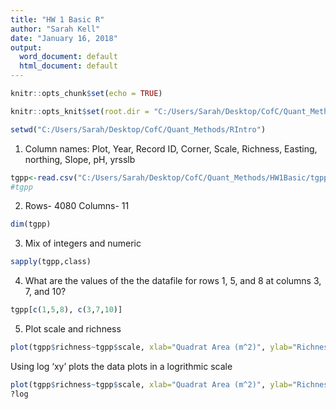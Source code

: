 ---
title: "HW 1 Basic R"
author: "Sarah Kell"
date: "January 16, 2018"
output:
  word_document: default
  html_document: default
---

```{r setup, include=FALSE}
knitr::opts_chunk$set(echo = TRUE)

knitr::opts_knit$set(root.dir = "C:/Users/Sarah/Desktop/CofC/Quant_Methods/RIntro")

setwd("C:/Users/Sarah/Desktop/CofC/Quant_Methods/RIntro")
```

1. Column names: Plot, Year, Record ID, Corner, Scale, Richness, Easting, northing, Slope, pH, yrsslb 
```{r}
tgpp<-read.csv("C:/Users/Sarah/Desktop/CofC/Quant_Methods/HW1Basic/tgpp.csv", header = TRUE)
#tgpp
```

2. Rows- 4080 Columns- 11
```{r}
dim(tgpp)
```

3. Mix of integers and numeric 
```{r}
sapply(tgpp,class)
```

4. What are the values of the the datafile for rows 1, 5, and 8 at columns 3, 7, and 10?  
```{r}
tgpp[c(1,5,8), c(3,7,10)]
```

5. Plot scale and richness 
```{r}
plot(tgpp$richness~tgpp$scale, xlab="Quadrat Area (m^2)", ylab="Richness", col='violetred')
```

Using log 'xy' plots the data plots in a logrithmic scale 
```{r}
plot(tgpp$richness~tgpp$scale, xlab="Quadrat Area (m^2)", ylab="Richness", col='violetred', log='xy')
?log
```
